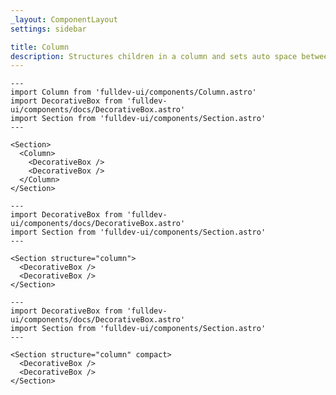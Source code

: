 ```yaml
---
_layout: ComponentLayout
settings: sidebar

title: Column
description: Structures children in a column and sets auto space between them.
---
```


```astro live
---
import Column from 'fulldev-ui/components/Column.astro'
import DecorativeBox from 'fulldev-ui/components/docs/DecorativeBox.astro'
import Section from 'fulldev-ui/components/Section.astro'
---

<Section>
  <Column>
    <DecorativeBox />
    <DecorativeBox />
  </Column>
</Section>
```

```astro live
---
import DecorativeBox from 'fulldev-ui/components/docs/DecorativeBox.astro'
import Section from 'fulldev-ui/components/Section.astro'
---

<Section structure="column">
  <DecorativeBox />
  <DecorativeBox />
</Section>
```

```astro live
---
import DecorativeBox from 'fulldev-ui/components/docs/DecorativeBox.astro'
import Section from 'fulldev-ui/components/Section.astro'
---

<Section structure="column" compact>
  <DecorativeBox />
  <DecorativeBox />
</Section>
```
